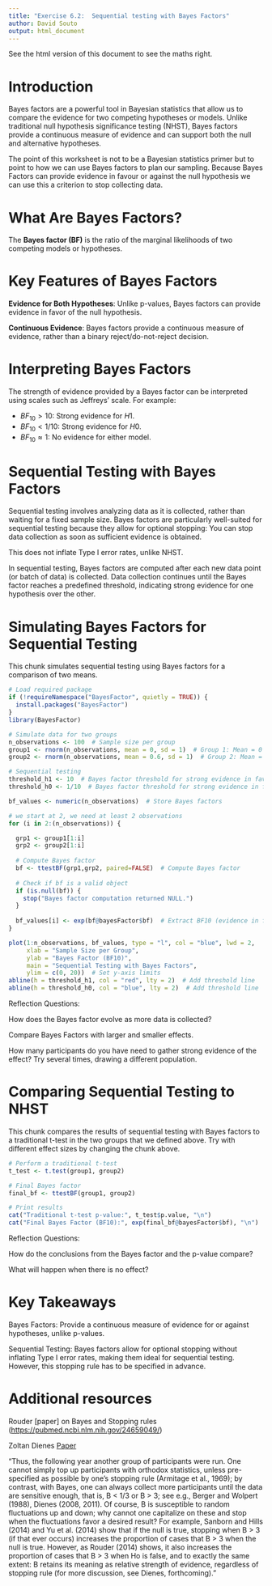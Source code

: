 ```yaml
---
title: "Exercise 6.2:  Sequential testing with Bayes Factors"
author: David Souto
output: html_document
---
```


See the html version of this document to see the maths right.

# Introduction

Bayes factors are a powerful tool in Bayesian statistics that allow us to compare the evidence for two competing hypotheses or models. Unlike traditional null hypothesis significance testing (NHST), Bayes factors provide a continuous measure of evidence and can support both the null and alternative hypotheses.

The point of this worksheet is not to be a Bayesian statistics primer but to point to how we can use Bayes factors to plan our sampling. Because Bayes Factors can provide evidence in favour or against the null hypothesis we can use this a criterion to stop collecting data.

# What Are Bayes Factors?

The **Bayes factor (BF)** is the ratio of the marginal likelihoods of two competing models or hypotheses.

# Key Features of Bayes Factors

**Evidence for Both Hypotheses**: Unlike p-values, Bayes factors can provide evidence in favor of the null hypothesis.

**Continuous Evidence**: Bayes factors provide a continuous measure of evidence, rather than a binary reject/do-not-reject decision.

# Interpreting Bayes Factors

The strength of evidence provided by a Bayes factor can be interpreted using scales such as Jeffreys' scale. For example:

-   $BF_{10} > 10$: Strong evidence for $H1$.
-   $BF_{10} < 1/10$: Strong evidence for $H0$.
-   $BF_{10} \approx 1$: No evidence for either model.

# Sequential Testing with Bayes Factors

Sequential testing involves analyzing data as it is collected, rather than waiting for a fixed sample size. Bayes factors are particularly well-suited for sequential testing because they allow for optional stopping: You can stop data collection as soon as sufficient evidence is obtained.

This does not inflate Type I error rates, unlike NHST.

In sequential testing, Bayes factors are computed after each new data point (or batch of data) is collected. Data collection continues until the Bayes factor reaches a predefined threshold, indicating strong evidence for one hypothesis over the other.

# Simulating Bayes Factors for Sequential Testing

This chunk simulates sequential testing using Bayes factors for a comparison of two means.

```r
# Load required package
if (!requireNamespace("BayesFactor", quietly = TRUE)) {
  install.packages("BayesFactor")
}
library(BayesFactor)

# Simulate data for two groups
n_observations <- 100  # Sample size per group
group1 <- rnorm(n_observations, mean = 0, sd = 1)  # Group 1: Mean = 0
group2 <- rnorm(n_observations, mean = 0.6, sd = 1)  # Group 2: Mean = 0.5

# Sequential testing
threshold_h1 <- 10  # Bayes factor threshold for strong evidence in favour of H1
threshold_h0 <- 1/10  # Bayes factor threshold for strong evidence in favour of H0

bf_values <- numeric(n_observations)  # Store Bayes factors

# we start at 2, we need at least 2 observations
for (i in 2:(n_observations)) {

  grp1 <- group1[1:i]
  grp2 <- group2[1:i]
  
  # Compute Bayes factor
  bf <- ttestBF(grp1,grp2, paired=FALSE)  # Compute Bayes factor
  
  # Check if bf is a valid object
  if (is.null(bf)) {
    stop("Bayes factor computation returned NULL.")
  }
  
  bf_values[i] <- exp(bf@bayesFactor$bf)  # Extract BF10 (evidence in favour of hypothesis)
}

plot(1:n_observations, bf_values, type = "l", col = "blue", lwd = 2,
     xlab = "Sample Size per Group", 
     ylab = "Bayes Factor (BF10)",
     main = "Sequential Testing with Bayes Factors",
     ylim = c(0, 20))  # Set y-axis limits
abline(h = threshold_h1, col = "red", lty = 2)  # Add threshold line
abline(h = threshold_h0, col = "blue", lty = 2)  # Add threshold line

```

Reflection Questions:

How does the Bayes factor evolve as more data is collected?

Compare Bayes Factors with larger and smaller effects.

How many participants do you have need to gather strong evidence of the effect? Try several times, drawing a different population.

# Comparing Sequential Testing to NHST

This chunk compares the results of sequential testing with Bayes factors to a traditional t-test in the two groups that we defined above. Try with different effect sizes by changing the chunk above.

```r

# Perform a traditional t-test
t_test <- t.test(group1, group2)

# Final Bayes factor
final_bf <- ttestBF(group1, group2)

# Print results
cat("Traditional t-test p-value:", t_test$p.value, "\n")
cat("Final Bayes Factor (BF10):", exp(final_bf@bayesFactor$bf), "\n")

```

Reflection Questions:

How do the conclusions from the Bayes factor and the p-value compare?

What will happen when there is no effect?

# Key Takeaways

Bayes Factors: Provide a continuous measure of evidence for or against hypotheses, unlike p-values.

Sequential Testing: Bayes factors allow for optional stopping without inflating Type I error rates, making them ideal for sequential testing. However, this stopping rule has to be specified in advance.

# Additional resources

Rouder [paper] on Bayes and Stopping rules (<https://pubmed.ncbi.nlm.nih.gov/24659049/>)

Zoltan Dienes [Paper](https://www.frontiersin.org/journals/psychology/articles/10.3389/fpsyg.2014.00781/full)

"Thus, the following year another group of participants were run. One cannot simply top up participants with orthodox statistics, unless pre-specified as possible by one’s stopping rule (Armitage et al., 1969); by contrast, with Bayes, one can always collect more participants until the data are sensitive enough, that is, B \< 1/3 or B \> 3; see e.g., Berger and Wolpert (1988), Dienes (2008, 2011). Of course, B is susceptible to random fluctuations up and down; why cannot one capitalize on these and stop when the fluctuations favor a desired result? For example, Sanborn and Hills (2014) and Yu et al. (2014) show that if the null is true, stopping when B \> 3 (if that ever occurs) increases the proportion of cases that B \> 3 when the null is true. However, as Rouder (2014) shows, it also increases the proportion of cases that B \> 3 when Ho is false, and to exactly the same extent: B retains its meaning as relative strength of evidence, regardless of stopping rule (for more discussion, see Dienes, forthcoming)."
